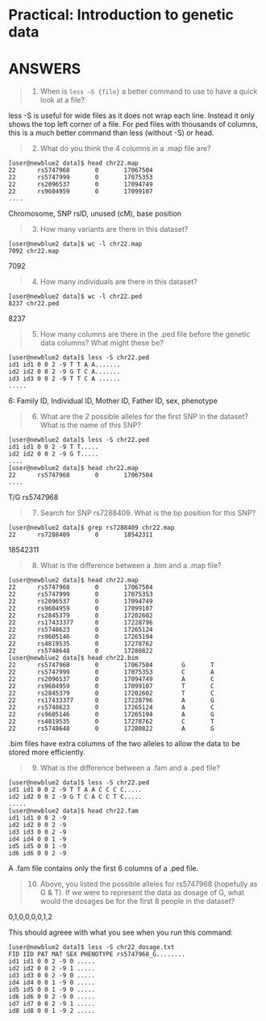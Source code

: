 # Practical: Introduction to genetic data 
# ANSWERS

> (1) When is `less –S {file}` a better command to use to have a quick look at a file?

less -S is useful for wide files as it does not wrap each line. 
Instead it only shows the top left corner of a file. 
For ped files with thousands of columns, this is a much better command than less (without -S) or head.


> (2) What do you think the 4 columns in a .map file are?

```
[user@newblue2 data]$ head chr22.map
22      rs5747968       0       17067504
22      rs5747999       0       17075353
22      rs2096537       0       17094749
22      rs9604959       0       17099107
....
```

Chromosome, SNP rsID, unused (cM), base position

> (3) How many variants are there in this dataset?

```
[user@newblue2 data]$ wc -l chr22.map
7092 chr22.map
```

7092

> (4) How many individuals are there in this dataset?

```
[user@newblue2 data]$ wc -l chr22.ped
8237 chr22.ped
```

8237

> (5) How many columns are there in the .ped file before the genetic data columns? What might these be?

```
[user@newblue2 data]$ less -S chr22.ped
id1 id1 0 0 2 -9 T T A A.......
id2 id2 0 0 2 -9 G T C A.......
id3 id3 0 0 2 -9 T T C A ......
.....
```

6: Family ID, Individual ID, Mother ID, Father ID, sex, phenotype

> (6) What are the 2 possible alleles for the first SNP in the dataset? What is the name of this SNP?

```
[user@newblue2 data]$ less -S chr22.ped
id1 id1 0 0 2 -9 T T.....
id2 id2 0 0 2 -9 G T.....
....
[user@newblue2 data]$ head chr22.map
22      rs5747968       0       17067504
....
```

T/G rs5747968

> (7) Search for SNP rs7288409. What is the bp position for this SNP?

```
[user@newblue2 data]$ grep rs7288409 chr22.map
22      rs7288409       0       18542311
```

18542311

> (8) What is the difference between a .bim and a .map file?

```
[user@newblue2 data]$ head chr22.map
22      rs5747968       0       17067504
22      rs5747999       0       17075353
22      rs2096537       0       17094749
22      rs9604959       0       17099107
22      rs2845379       0       17202602
22      rs17433377      0       17228796
22      rs5748623       0       17265124
22      rs9605146       0       17265194
22      rs4819535       0       17278762
22      rs5748648       0       17280822
[user@newblue2 data]$ head chr22.bim
22      rs5747968       0       17067504        G       T
22      rs5747999       0       17075353        C       A
22      rs2096537       0       17094749        A       C
22      rs9604959       0       17099107        T       C
22      rs2845379       0       17202602        T       C
22      rs17433377      0       17228796        A       G
22      rs5748623       0       17265124        A       C
22      rs9605146       0       17265194        A       G
22      rs4819535       0       17278762        C       T
22      rs5748648       0       17280822        A       G
```

.bim files have extra columns of the two alleles to allow the data to be stored more efficiently.

> (9) What is the difference between a .fam and a .ped file?

```
[user@newblue2 data]$ less -S chr22.ped
id1 id1 0 0 2 -9 T T A A C C C C.....
id2 id2 0 0 2 -9 G T C A C C T C.....
.....
[user@newblue2 data]$ head chr22.fam
id1 id1 0 0 2 -9
id2 id2 0 0 2 -9
id3 id3 0 0 2 -9
id4 id4 0 0 1 -9
id5 id5 0 0 1 -9
id6 id6 0 0 2 -9
```

A .fam file contains only the first 6 columns of a .ped file. 


> (10) Above, you listed the possible alleles for rs5747968 (hopefully as G & T). If we were to represent the data as dosage of G, what would the dosages be for the first 8 people in the dataset?

0,1,0,0,0,0,1,2

This should agreee with what you see when you run this command:

```
[user@newblue2 data]$ less -S chr22_dosage.txt
FID IID PAT MAT SEX PHENOTYPE rs5747968_G........
id1 id1 0 0 2 -9 0 .....
id2 id2 0 0 2 -9 1 .....
id3 id3 0 0 2 -9 0 .....
id4 id4 0 0 1 -9 0 .....
id5 id5 0 0 1 -9 0 .....
id6 id6 0 0 2 -9 0 .....
id7 id7 0 0 2 -9 1 .....
id8 id8 0 0 1 -9 2 .....
```

